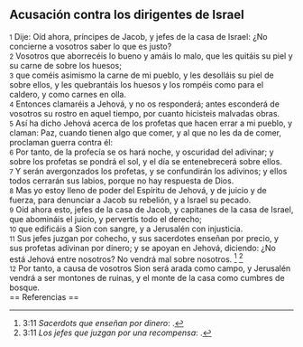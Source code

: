 == Acusación contra los dirigentes de Israel ==

{{anchor|1}} <small>1</small> Dije: Oíd ahora, príncipes de Jacob, y jefes de la casa de Israel: ¿No concierne a vosotros saber lo que es justo?<br>
{{anchor|2}} <small>2</small> Vosotros que aborrecéis lo bueno y amáis lo malo, que les quitáis su piel y su carne de sobre los huesos;<br>
{{anchor|3}} <small>3</small> que coméis asimismo la carne de mi pueblo, y les desolláis su piel de sobre ellos, y les quebrantáis los huesos y los rompéis como para el caldero, y como carnes en olla.<br>
{{anchor|4}} <small>4</small> Entonces clamaréis a Jehová, y no os responderá; antes esconderá de vosotros su rostro en aquel tiempo, por cuanto hicisteis malvadas obras.<br>
{{anchor|5}} <small>5</small> Así ha dicho Jehová acerca de los profetas que hacen errar a mi pueblo, y claman: Paz, cuando tienen algo que comer, y al que no les da de comer, proclaman guerra contra él:<br>
{{anchor|6}} <small>6</small> Por tanto, de la profecía se os hará noche, y oscuridad del adivinar; y sobre los profetas se pondrá el sol, y el día se entenebrecerá sobre ellos.<br>
{{anchor|7}} <small>7</small> Y serán avergonzados los profetas, y se confundirán los adivinos; y ellos todos cerrarán sus labios, porque no hay respuesta de Dios.<br>
{{anchor|8}} <small>8</small> Mas yo estoy lleno de poder del Espíritu de Jehová, y de juicio y de fuerza, para denunciar a Jacob su rebelión, y a Israel su pecado.<br>
{{anchor|9}} <small>9</small> Oíd ahora esto, jefes de la casa de Jacob, y capitanes de la casa de Israel, que abomináis el juicio, y pervertís todo el derecho;<br>
{{anchor|10}} <small>10</small> que edificáis a Sion con sangre, y a Jerusalén con injusticia.<br>
{{anchor|11}} <small>11</small> Sus jefes juzgan por cohecho, y sus sacerdotes enseñan por precio, y sus profetas adivinan por dinero; y se apoyan en Jehová, diciendo: ¿No está Jehová entre nosotros? No vendrá mal sobre nosotros. <ref>3:11 ''Sacerdots que enseñan por dinero'': {{lib|LU|149|6|12}}.</ref> <ref>3:11 ''Los jefes que juzgan por una recompensa'': {{lib|LU|97|5|5}}.</ref><br>
{{anchor|12}} <small>12</small> Por tanto, a causa de vosotros Sion será arada como campo, y Jerusalén vendrá a ser montones de ruinas, y el monte de la casa como cumbres de bosque.<br>
== Referencias ==

<references />
